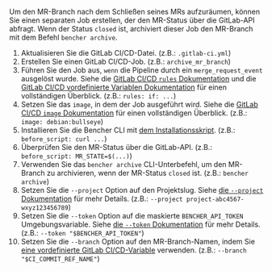 
Um den MR-Branch nach dem Schließen seines MRs aufzuräumen, können Sie einen separaten Job erstellen, der den MR-Status über die GitLab-API abfragt. Wenn der Status `closed` ist, archiviert dieser Job den MR-Branch mit dem Befehl `bencher archive`.

<MergeRequestsClosedCode />

1. Aktualisieren Sie die GitLab CI/CD-Datei.
   (z.B.: `.gitlab-ci.yml`)
2. Erstellen Sie einen GitLab CI/CD-Job.
   (z.B.: `archive_mr_branch`)
3. Führen Sie den Job aus, `wenn` die Pipeline durch ein `merge_request_event` ausgelöst wurde.
   Siehe die [GitLab CI/CD `rules` Dokumentation][gitlab ci cd rules]
   und die [GitLab CI/CD vordefinierte Variablen Dokumentation][gitlab ci cd redefined variables] für einen vollständigen Überblick.
   (z.B.: `rules: if: ...`)
4. Setzen Sie das `image`, in dem der Job ausgeführt wird.
   Siehe die [GitLab CI/CD `image` Dokumentation][gitlab ci cd image]
   für einen vollständigen Überblick.
   (z.B.: `image: debian:bullseye`)
5. Installieren Sie die Bencher CLI mit [dem Installationsskript][install bencher cli].
   (z.B.: `before_script: curl ...`)
6. Überprüfen Sie den MR-Status über die GitLab-API.
   (z.B.: `before_script: MR_STATE=$(...)`)
7. Verwenden Sie das `bencher archive` CLI-Unterbefehl, um den MR-Branch zu archivieren, wenn der MR-Status `closed` ist.
   (z.B.: `bencher archive`)
8. Setzen Sie die `--project` Option auf den Projektslug.
   Siehe [die `--project` Dokumentation][project option] für mehr Details.
   (z.B.: `--project project-abc4567-wxyz123456789`)
9. Setzen Sie die `--token` Option auf die maskierte `BENCHER_API_TOKEN` Umgebungsvariable.
   Siehe [die `--token` Dokumentation][token option] für mehr Details.
   (z.B.: `--token "$BENCHER_API_TOKEN"`)
10. Setzen Sie die `--branch` Option auf den MR-Branch-Namen, indem Sie [eine vordefinierte GitLab CI/CD-Variable][gitlab ci cd redefined variables] verwenden.
    (z.B.: `--branch "$CI_COMMIT_REF_NAME"`)

[gitlab ci cd rules]: https://docs.gitlab.com/ee/ci/jobs/job_control.html#common-if-clauses-for-rules
[gitlab ci cd redefined variables]: https://docs.gitlab.com/ee/ci/variables/predefined_variables.html
[gitlab ci cd image]: https://docs.gitlab.com/ee/ci/yaml/index.html#image

[install bencher cli]: /de/docs/how-to/install-cli/#install-cli-with-script
[bencher run]: /de/docs/explanation/bencher-run/
[project option]: /de/docs/explanation/bencher-run/#--project-project
[token option]: /de/docs/explanation/bencher-run/#--token-token